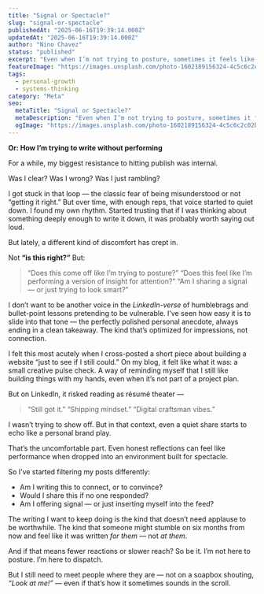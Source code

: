 ```yaml
---
title: "Signal or Spectacle?"
slug: "signal-or-spectacle"
publishedAt: "2025-06-16T19:39:14.000Z"
updatedAt: "2025-06-16T19:39:14.000Z"
author: "Nino Chavez"
status: "published"
excerpt: "Even when I’m not trying to posture, sometimes it feels like the platform does it for me. This is about the moment when sharing something honest starts to feel like a performance — and how I’m trying to stay grounded in signal, not spectacle."
featureImage: "https://images.unsplash.com/photo-1602189156324-4c5c6c2c02b3?crop=entropy&cs=tinysrgb&fit=max&fm=jpg&ixid=M3wxMTc3M3wwfDF8c2VhcmNofDF8fGFubm91bmNlfGVufDB8fHx8MTc1MDEwMjczOXww&ixlib=rb-4.1.0&q=80&w=2000"
tags:
  - personal-growth
  - systems-thinking
category: "Meta"
seo:
  metaTitle: "Signal or Spectacle?"
  metaDescription: "Even when I’m not trying to posture, sometimes it feels like the platform does it for me. This is about the moment when sharing something honest starts to feel like a performance — and how I’m trying to stay grounded in signal, not spectacle."
  ogImage: "https://images.unsplash.com/photo-1602189156324-4c5c6c2c02b3?crop=entropy&cs=tinysrgb&fit=max&fm=jpg&ixid=M3wxMTc3M3wwfDF8c2VhcmNofDF8fGFubm91bmNlfGVufDB8fHx8MTc1MDEwMjczOXww&ixlib=rb-4.1.0&q=80&w=2000"
---
```

**Or: How I’m trying to write without performing**

For a while, my biggest resistance to hitting publish was internal.

Was I clear?
Was I wrong?
Was I just rambling?

I got stuck in that loop — the classic fear of being misunderstood or not “getting it right.” But over time, with enough reps, that voice started to quiet down. I found my own rhythm. Started trusting that if I was thinking about something deeply enough to write it down, it was probably worth saying out loud.

But lately, a different kind of discomfort has crept in.

Not **“is this right?”**
But:

> “Does this come off like I’m trying to posture?”
> “Does this feel like I’m performing a version of insight for attention?”
> “Am I sharing a signal — or just trying to look smart?”

I don’t want to be another voice in the *LinkedIn-verse* of humblebrags and bullet-point lessons pretending to be vulnerable. I’ve seen how easy it is to slide into that tone — the perfectly polished personal anecdote, always ending in a clean takeaway. The kind that’s optimized for impressions, not connection.

I felt this most acutely when I cross-posted a short piece about building a website “just to see if I still could.”
On my blog, it felt like what it was: a small creative pulse check. A way of reminding myself that I still like building things with my hands, even when it’s not part of a project plan.

But on LinkedIn, it risked reading as résumé theater —

> “Still got it.”
> “Shipping mindset.”
> “Digital craftsman vibes.”

I wasn’t trying to show off. But in that context, even a quiet share starts to echo like a personal brand play.

That’s the uncomfortable part.
Even honest reflections can feel like performance when dropped into an environment built for spectacle.

So I’ve started filtering my posts differently:

- Am I writing this to connect, or to convince?
- Would I share this if no one responded?
- Am I offering signal — or just inserting myself into the feed?

The writing I want to keep doing is the kind that doesn’t need applause to be worthwhile.
The kind that someone might stumble on six months from now and feel like it was written *for them* — not *at them*.

And if that means fewer reactions or slower reach? So be it.
I’m not here to posture. I’m here to dispatch.

But I still need to meet people where they are — not on a soapbox shouting, *“Look at me!”* — even if that’s how it sometimes sounds in the scroll.
